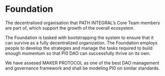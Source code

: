 # Foundation

The decentralised organisation that PATH INTEGRAL’s Core Team members are part of, which support the growth of the overall ecosystem.

The Foundation is tasked with bootstrapping the system to ensure that it can survive as a fully decentralized organization. The Foundation employs people to develop the strategies and manage the tasks required to build enough momentum so that PI0 DAO can successfully thrive on its own.

We have assesed MAKER PROTOCOL as one of the best DAO management and governance framework and shall be modeling PI0 on similar standards.
##
